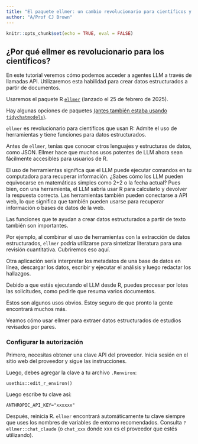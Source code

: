 ```yaml
---
title: "El paquete ellmer: un cambio revolucionario para científicos y usuarios de R"
author: "A/Prof CJ Brown"
---
```


```r
knitr::opts_chunk$set(echo = TRUE, eval = FALSE)
```

## ¿Por qué ellmer es revolucionario para los científicos?

En este tutorial veremos cómo podemos acceder a agentes LLM a través de llamadas API. Utilizaremos esta habilidad para crear datos estructurados a partir de documentos.

Usaremos el paquete R [`ellmer`](https://ellmer.tidyverse.org/index.html) (lanzado el 25 de febrero de 2025).

Hay algunas opciones de paquetes [(antes también estaba usando `tidychatmodels`)](https://www.seascapemodels.org/rstats/2025/02/12/LLMs-for-literature-reviews.html).

`ellmer` es revolucionario para científicos que usan R: Admite el uso de herramientas y tiene funciones para datos estructurados.

Antes de `ellmer`, tenías que conocer otros lenguajes y estructuras de datos, como JSON. Ellmer hace que muchos usos potentes de LLM ahora sean fácilmente accesibles para usuarios de R.

El uso de herramientas significa que el LLM puede ejecutar comandos en tu computadora para recuperar información. ¿Sabes cómo los LLM pueden equivocarse en matemáticas simples como 2+2 o la fecha actual? Pues bien, con una herramienta, el LLM sabría usar R para calcularlo y devolver la respuesta correcta. Las herramientas también pueden conectarse a API web, lo que significa que también pueden usarse para recuperar información o bases de datos de la web.

Las funciones que te ayudan a crear datos estructurados a partir de texto también son importantes.

Por ejemplo, al combinar el uso de herramientas con la extracción de datos estructurados, `ellmer` podría utilizarse para sintetizar literatura para una revisión cuantitativa. Cubriremos eso aquí.

Otra aplicación sería interpretar los metadatos de una base de datos en línea, descargar los datos, escribir y ejecutar el análisis y luego redactar los hallazgos.

Debido a que estás ejecutando el LLM desde R, puedes procesar por lotes las solicitudes, como pedirle que resuma varios documentos.

Estos son algunos usos obvios. Estoy seguro de que pronto la gente encontrará muchos más.

Veamos cómo usar ellmer para extraer datos estructurados de estudios revisados por pares.

### Configurar la autorización

Primero, necesitas obtener una clave API del proveedor. Inicia sesión en el sitio web del proveedor y sigue las instrucciones.

Luego, debes agregar la clave a tu archivo `.Renviron`:

`usethis::edit_r_environ()`

Luego escribe tu clave así:

`ANTHROPIC_API_KEY="xxxxxx"`

Después, reinicia R. `ellmer` encontrará automáticamente tu clave siempre que uses los nombres de variables de entorno recomendados. Consulta `?ellmer::chat_claude` (o `chat_xxx` donde xxx es el proveedor que estés utilizando).
